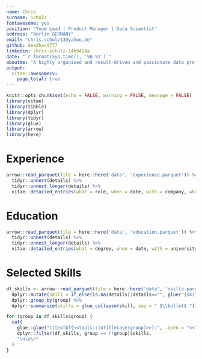```yaml
---
name: Chris
surname: Schulz
fontawesome: yes
position: "Team Lead | Product Manager | Data Scientist"
address: "Berlin GERMANY"
email: "chris.schulz13@yahoo.de"
github: deadhand777
linkedin: chris-schulz-14b9419a
date: "`r format(Sys.time(), '%B %Y')`"
aboutme: "A highly organised and result-driven and passionate data professional, who combines best experience from global financial organisations, consulting firms and FinTech, with a proven track record of successful development, implementation and delivery of organisational change."
output: 
  vitae::awesomecv:
    page_total: true
---       
```


```r
knitr::opts_chunk$set(echo = FALSE, warning = FALSE, message = FALSE)
library(vitae)
library(tibble)
library(dplyr)
library(tidyr)
library(glue)
library(arrow)
library(here)
```

# Experience

```r
arrow::read_parquet(file = here::here('data', 'experience.parquet')) %>% 
  tidyr::unnest(details) %>% 
  tidyr::unnest_longer(details) %>% 
  vitae::detailed_entries(what = role, when = date, with = company, where = loc, why = details)
```

# Education

```r
arrow::read_parquet(file = here::here('data', 'education.parquet')) %>% 
  tidyr::unnest(details) %>% 
  tidyr::unnest_longer(details) %>% 
  vitae::detailed_entries(what = degree, when = date, with = university, where = loc, why = details)

```

# Selected Skills

```r
df_skills <- arrow::read_parquet(file = here::here('data', 'skills.parquet')) %>% 
  dplyr::mutate(skill = if_else(is.na(details)|details=="", glue("{skill}"), glue("{skill} ({details})"))) %>% 
  dplyr::group_by(group) %>% 
  dplyr::summarize(skills = glue_collapse(skill, sep = " $\\bullet$ "))
```

```r
for (group in df_skills$group) {
  cat(
    glue::glue("\\textbf{<<tools::toTitleCase(group)>>}:", .open = "<<", .close = ">>"),
    dplyr::filter(df_skills, group == !!group)$skills,
    "\n\n\n"
  )
}
```

